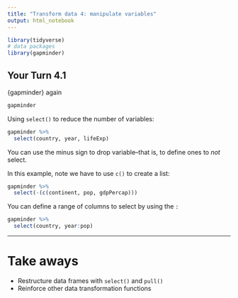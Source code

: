 ```yaml
---
title: "Transform data 4: manipulate variables"
output: html_notebook
---
```


<!-- This file by Martin Monkman is licensed under a Creative Commons Attribution 4.0 International License -->


```r
library(tidyverse)
# data packages
library(gapminder)

```


## Your Turn 4.1

{gapminder} again

```r
gapminder
```

Using `select()` to reduce the number of variables:

```r
gapminder %>%                                
  select(country, year, lifeExp) 

```



You can use the minus sign to drop variable--that is, to define ones to _not_ select. 

In this example, note we have to use `c()` to create a list:


```r
gapminder %>%                                
  select(-(c(continent, pop, gdpPercap))) 

```



You can define a range of columns to select by using the `:`

```r
gapminder %>%
  select(country, year:pop)
```



***

# Take aways

* Restructure data frames with `select()` and `pull()`  
* Reinforce other data transformation functions


